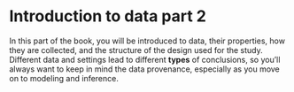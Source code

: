 # Introduction to data part 2 {.unnumbered}

In this part of the book, you will be introduced to data, their properties, how they are collected, and the structure of the design used for the study.
Different data and settings lead to different **types** of conclusions, so you'll always want to keep in mind the data provenance, especially as you move on to modeling and inference.